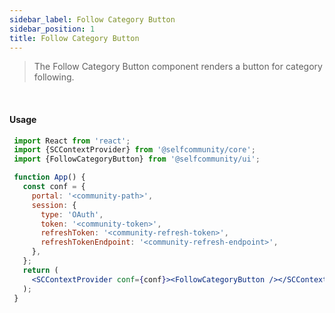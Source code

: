 ```yaml
---
sidebar_label: Follow Category Button
sidebar_position: 1
title: Follow Category Button
---
```


> The Follow Category Button component renders a button for category following.


<br/>
<Anonymous><FollowCategoryButton/></Anonymous>

#### Usage

```jsx
 import React from 'react';
 import {SCContextProvider} from '@selfcommunity/core';
 import {FollowCategoryButton} from '@selfcommunity/ui';

 function App() {
   const conf = {
     portal: '<community-path>',
     session: {
       type: 'OAuth',
       token: '<community-token>',
       refreshToken: '<community-refresh-token>',
       refreshTokenEndpoint: '<community-refresh-endpoint>',
     },
   };
   return (
     <SCContextProvider conf={conf}><FollowCategoryButton /></SCContextProvider>
   );
 }
```